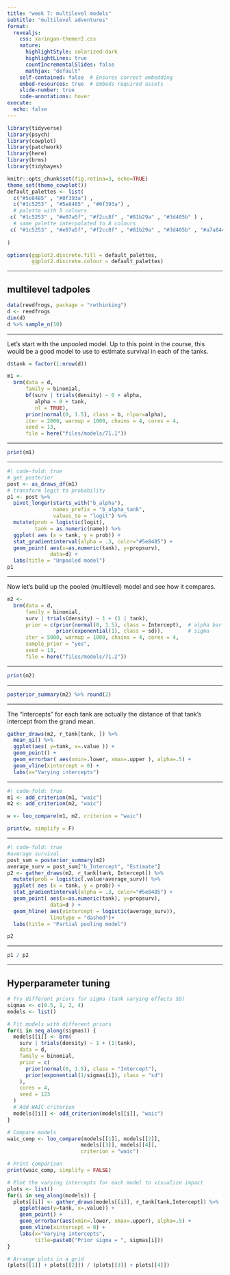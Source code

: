 ```yaml
---
title: "week 7: multilevel models"
subtitle: "multilevel adventures"
format: 
  revealjs:
    css: xaringan-themer2.css
    nature:
      highlightStyle: solarized-dark
      highlightLines: true
      countIncrementalSlides: false
      mathjax: "default"
    self-contained: false  # Ensures correct embedding
    embed-resources: true  # Embeds required assets
    slide-number: true
    code-annotations: hover
execute:
  echo: false        
---
```


```r
library(tidyverse)
library(psych)
library(cowplot)
library(patchwork)
library(here)
library(brms) 
library(tidybayes) 
```

```r
knitr::opts_chunk$set(fig.retina=3, echo=TRUE)
theme_set(theme_cowplot())
default_palettes <- list(
  c("#5e8485" , "#0f393a") ,
  c("#1c5253" , "#5e8485" , "#0f393a") , 
  # palette with 5 colours
 c( "#1c5253" , "#e07a5f", "#f2cc8f" , "#81b29a" , "#3d405b" ) ,
  # same palette interpolated to 8 colours
 c( "#1c5253" , "#e07a5f", "#f2cc8f" , "#81b29a" , "#3d405b" , "#a7a844" , "#69306d" ) 
  
)

options(ggplot2.discrete.fill = default_palettes, 
        ggplot2.discrete.colour = default_palettes)
```

---

## multilevel tadpoles

```r
data(reedfrogs, package = "rethinking")
d <- reedfrogs
dim(d)
d %>% sample_n(10)
```

---

Let's start with the unpooled model. Up to this point in the course, this would be a good model to use to estimate survival in each of the tanks. 

\begin{align*}
\text{surv}_i &\sim \text{Binomial}(n_i,p_i) \\
\text{logit}(p_i) &= \alpha_{\text{tank}[i]} \\
\alpha_j &\sim \text{Normal}(0, 1.5) \text{ for }j=1,...,48
\end{align*}

```r
d$tank = factor(1:nrow(d))

m1 <- 
  brm(data = d, 
      family = binomial,
      bf(surv | trials(density) ~ 0 + alpha, 
         alpha ~ 0 + tank, 
         nl = TRUE),
      prior(normal(0, 1.5), class = b, nlpar=alpha),
      iter = 2000, warmup = 1000, chains = 4, cores = 4,
      seed = 13,
      file = here("files/models/71.1"))
```

---

```r
print(m1)
```

---

```r
#| code-fold: true
# get posterior
post <- as_draws_df(m1)
# transform logit to probability
p1 <- post %>% 
  pivot_longer(starts_with("b_alpha"),
               names_prefix = "b_alpha_tank",
               values_to = "logit") %>% 
  mutate(prob = logistic(logit),
         tank = as.numeric(name)) %>% 
  ggplot( aes (x = tank, y = prob)) +
  stat_gradientinterval(alpha = .3, color="#5e8485") +
  geom_point( aes(x=as.numeric(tank), y=propsurv),
              data=d) +
  labs(title = "Unpooled model")
p1
```

---

Now let's build up the pooled (multilevel) model and see how it compares. 

\begin{align*}
\text{surv}_i &\sim \text{Binomial}(n_i,p_i) \\
\text{logit}(p_i) &= \alpha_{\text{tank}[i]} \\
\alpha_j &\sim \text{Normal}(\bar{\alpha}, \sigma) \\
\bar{\alpha} &\sim \text{Normal}(0, 1.5) \\
\sigma &\sim \text{Exponential}(1)
\end{align*}

```r
m2 <- 
  brm(data = d, 
      family = binomial,
      surv | trials(density) ~ 1 + (1 | tank),
      prior = c(prior(normal(0, 1.5), class = Intercept),  # alpha bar
                prior(exponential(1), class = sd)),        # sigma
      iter = 5000, warmup = 1000, chains = 4, cores = 4,
      sample_prior = "yes",
      seed = 13,
      file = here("files/models/71.2"))
```

---

```r
print(m2)
```

---

```r
posterior_summary(m2) %>% round(2)
```

---

The "intercepts" for each tank are actually the distance of that tank's intercept from the grand mean. 

```r
gather_draws(m2, r_tank[tank, ]) %>% 
  mean_qi() %>% 
  ggplot(aes( y=tank, x=.value )) +
  geom_point() +
  geom_errorbar( aes(xmin=.lower, xmax=.upper ), alpha=.5) +
  geom_vline(xintercept = 0) +
  labs(x="Varying intercepts")
```


---

```r
#| code-fold: true
m1 <- add_criterion(m1, "waic")
m2 <- add_criterion(m2, "waic")

w <- loo_compare(m1, m2, criterion = "waic")

print(w, simplify = F)
```

---

```r
#| code-fold: true
#average survival
post_sum = posterior_summary(m2)
average_surv = post_sum["b_Intercept", "Estimate"] 
p2 <- gather_draws(m2, r_tank[tank, Intercept]) %>% 
  mutate(prob = logistic(.value+average_surv)) %>% 
  ggplot( aes (x = tank, y = prob)) +
  stat_gradientinterval(alpha = .3, color="#5e8485") +
  geom_point( aes(x=as.numeric(tank), y=propsurv),
              data=d ) +
  geom_hline( aes(yintercept = logistic(average_surv)),
              linetype = "dashed")+
  labs(title = "Partial pooling model")

p2
```

---

```r
p1 / p2
```

---

## Hyperparameter tuning

```r

# Try different priors for sigma (tank varying effects SD)
sigmas <- c(0.5, 1, 2, 4)
models <- list()

# Fit models with different priors
for(i in seq_along(sigmas)) {
  models[[i]] <- brm(
    surv | trials(density) ~ 1 + (1|tank),
    data = d,
    family = binomial,
    prior = c(
      prior(normal(0, 1.5), class = "Intercept"),
      prior(exponential(1/sigmas[i]), class = "sd")
    ),
    cores = 4,
    seed = 123
  )
  # Add WAIC criterion
  models[[i]] <- add_criterion(models[[i]], "waic")
}

# Compare models
waic_comp <- loo_compare(models[[1]], models[[2]], 
                        models[[3]], models[[4]], 
                        criterion = "waic")

# Print comparison
print(waic_comp, simplify = FALSE)

# Plot the varying intercepts for each model to visualize impact
plots <- list()
for(i in seq_along(models)) {
  plots[[i]] <- gather_draws(models[[i]], r_tank[tank,Intercept]) %>%
    ggplot(aes(y=tank, x=.value)) +
    geom_point() +
    geom_errorbar(aes(xmin=.lower, xmax=.upper), alpha=.5) +
    geom_vline(xintercept = 0) +
    labs(x="Varying intercepts",
         title=paste0("Prior sigma = ", sigmas[i]))
}

# Arrange plots in a grid
(plots[[1]] + plots[[2]]) / (plots[[3]] + plots[[4]])

```
